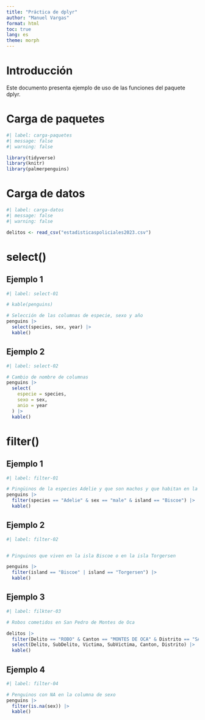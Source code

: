 ---
title: "Práctica de dplyr"
author: "Manuel Vargas"
format: html
toc: true
lang: es
theme: morph
---

# Introducción
Este documento presenta ejemplo de uso de las funciones del paquete dplyr.

# Carga de paquetes

```{r}
#| label: carga-paquetes
#| message: false
#| warning: false

library(tidyverse)
library(knitr)
library(palmerpenguins)
```

# Carga de datos

```{r}
#| label: carga-datos
#| message: false
#| warning: false

delitos <- read_csv("estadisticaspoliciales2023.csv")
```

# select()

## Ejemplo 1

```{r}
#| label: select-01

# kable(penguins)

# Selección de las columnas de especie, sexo y año
penguins |>
  select(species, sex, year) |>
  kable()
```

## Ejemplo 2

```{r}
#| label: select-02

# Cambio de nombre de columnas
penguins |>
  select(
    especie = species,
    sexo = sex,
    anio = year
  ) |>
  kable()
```

# filter()

## Ejemplo 1

```{r}
#| label: filter-01

# Pingüinos de la especies Adelie y que son machos y que habitan en la isla Biscoe
penguins |>
  filter(species == "Adelie" & sex == "male" & island == "Biscoe") |>
  kable()
```

## Ejemplo 2

```{r}
#| label: filter-02


# Pinguinos que viven en la isla Biscoe o en la isla Torgersen

penguins |>
  filter(island == "Biscoe" | island == "Torgersen") |>
  kable()
```

## Ejemplo 3

```{r}
#| label: filkter-03

# Robos cometidos en San Pedro de Montes de Oca

delitos |>
  filter(Delito == "ROBO" & Canton == "MONTES DE OCA" & Distrito == "SAN PEDRO") |>
  select(Delito, SubDelito, Victima, SubVictima, Canton, Distrito) |>
  kable()
```

## Ejemplo 4

```{r}
#| label: filter-04

# Penguinos con NA en la columna de sexo
penguins |>
  filter(is.na(sex)) |>
  kable()
```

